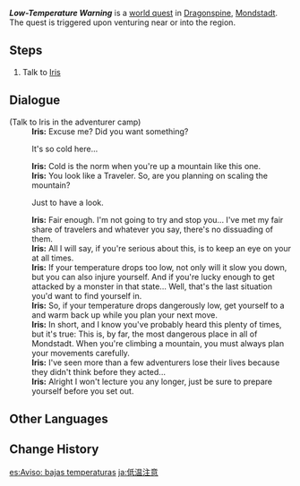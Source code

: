 {{Quest Infobox
|id            = 70107
|type          = World
|region        = Mondstadt
|area          = Dragonspine
|startLocation = [[Dragonspine]], [[Mondstadt]]
|rewards       = Adventure EXP*150;Primogem*20;Mora*20,000
|characters    = Iris (Dragonspine Adventurer Camp); Traveler
}}
'''''Low-Temperature Warning''''' is a [[world quest]] in [[Dragonspine]], [[Mondstadt]]. The quest is triggered upon venturing near or into the region.

==Steps==
#Talk to [[Iris (Dragonspine Adventurer Camp)|Iris]]

==Dialogue==
{{Quest Description|Iris has a warning for you regarding [[Dragonspine]]'s low temperatures...}}
{{Dialogue Start}}
;(Talk to Iris in the adventurer camp)
:'''Iris:''' Excuse me? Did you want something?
:{{DIcon}} It's so cold here...
:'''Iris:''' Cold is the norm when you're up a mountain like this one.
:'''Iris:''' You look like a Traveler. So, are you planning on scaling the mountain?
:{{DIcon}} Just to have a look.
:'''Iris:''' Fair enough. I'm not going to try and stop you... I've met my fair share of travelers and whatever you say, there's no dissuading of them.
:'''Iris:''' All I will say, if you're serious about this, is to keep an eye on your {{Color|buzzword|body temperature}} at all times.
:'''Iris:''' If your temperature drops too low, not only will it slow you down, but you can also injure yourself. And if you're lucky enough to get attacked by a monster in that state... Well, that's the last situation you'd want to find yourself in.
:'''Iris:''' So, if your temperature drops dangerously low, get yourself to a {{Color|buzzword|source of heat}} and warm back up while you plan your next move.
:'''Iris:''' In short, and I know you've probably heard this plenty of times, but it's true: This is, by far, the most dangerous place in all of Mondstadt. When you're climbing a mountain, you must always plan your movements carefully.
:'''Iris:''' I've seen more than a few adventurers lose their lives because they didn't think before they acted...
:'''Iris:''' Alright I won't lecture you any longer, just be sure to prepare yourself before you set out.
{{Dialogue End}}

==Other Languages==
{{Other Languages
|en      = Low-Temperature Warning
|zhs     = 低温预警
|zhs_rm  = Dīwēn Yùjǐng
|zht     = 低溫預警
|zht_rm  = Dīwēn Yùjǐng
|zh_tl   = Low-Temperature Warning
|ja      = 低温注意
|ja_rm   = Teion Chuui
|ja_tl   = Low-Temperature Notice
|ko      = 저온 주의보
|ko_tl   = Low-Temperature Warning
|es      = Aviso: bajas temperaturas
|es_tl   = Notice: Low Temperatures
|fr      = Attention, c'est froid !
|fr_tl   = Watch Out, It's Cold!
|ru      = Здесь очень холодно!
|ru_tl   = It's Really Cold Here!
|th      = คำเตือนอุณหภูมิต่ำ
|th_rm   = 
|th_tl   = 
|vi      = Cảnh Báo Lạnh Giá
|vi_tl   = Cold Warning
|de      = Kältewarnung
|de_tl   = Cold Warning
|id      = Peringatan Suhu Rendah
|id_tl   = Low-Temperature Warning
|pt      = Aviso de Temperaturas Baixas
|pt_tl   = 
|tr      = Düşük Sıcaklık Uyarısı
|tr_tl   = 
|it      = Attenzione: Basse temperature!
|it_tl   = 
}}

==Change History==
{{Change History|1.2}}

[[es:Aviso: bajas temperaturas]]
[[ja:低温注意]]